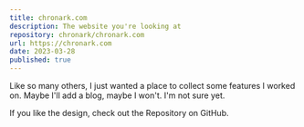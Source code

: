 ```yaml
---
title: chronark.com
description: The website you're looking at
repository: chronark/chronark.com
url: https://chronark.com
date: 2023-03-28
published: true
---
```



Like so many others, I just wanted a place to collect some features I worked on. Maybe I'll add a blog, maybe I won't. I'm not sure yet.

If you like the design, check out the Repository on GitHub.

